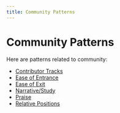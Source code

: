```yaml
---
title: Community Patterns
---
```


# Community Patterns

Here are patterns related to community:

- [Contributor Tracks](community-patterns/contributor-tracks)
- [Ease of Entrance](community-patterns/ease-of-entrance)
- [Ease of Exit](community-patterns/ease-of-exit)
- [Narrative/Study](community-patterns/narrative-study)
- [Praise](community-patterns/praise)
- [Relative Positions](community-patterns/relative-positions)
